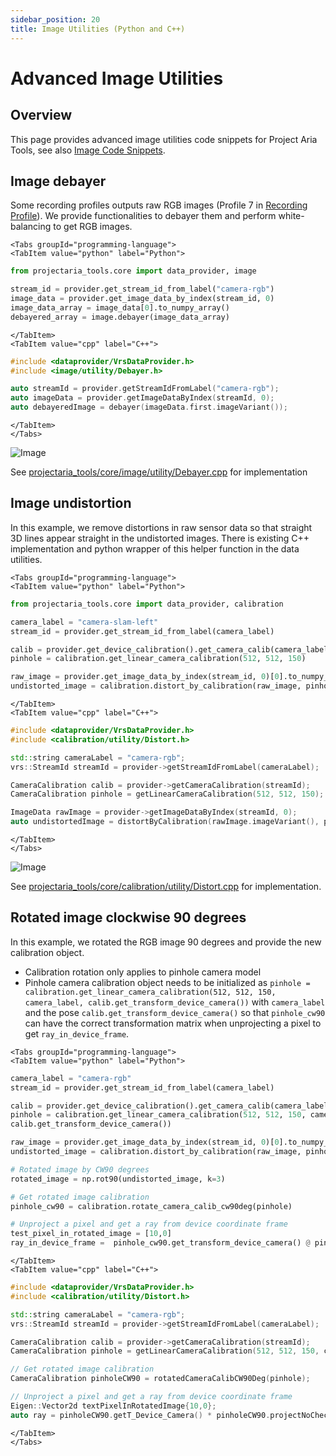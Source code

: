 ```yaml
---
sidebar_position: 20
title: Image Utilities (Python and C++)
---
```


# Advanced Image Utilities

## Overview

This page provides advanced image utilities code snippets for Project Aria Tools, see also [Image Code Snippets](/docs/data_utilities/core_code_snippets/image).

## Image debayer

Some recording profiles outputs raw RGB images (Profile 7 in [Recording Profile](/docs/tech_spec/recording_profiles)). We provide functionalities to debayer them and perform white-balancing to get RGB images.

```mdx-code-block
<Tabs groupId="programming-language">
<TabItem value="python" label="Python">
```
```python
from projectaria_tools.core import data_provider, image

stream_id = provider.get_stream_id_from_label("camera-rgb")
image_data = provider.get_image_data_by_index(stream_id, 0)
image_data_array = image_data[0].to_numpy_array()
debayered_array = image.debayer(image_data_array)
```
```mdx-code-block
</TabItem>
<TabItem value="cpp" label="C++">
```
```cpp
#include <dataprovider/VrsDataProvider.h>
#include <image/utility/Debayer.h>

auto streamId = provider.getStreamIdFromLabel("camera-rgb");
auto imageData = provider.getImageDataByIndex(streamId, 0);
auto debayeredImage = debayer(imageData.first.imageVariant());
```
```mdx-code-block
</TabItem>
</Tabs>
```
![Image](/img//data_utilities/advanced_guide/debayer.png)

See [projectaria_tools/core/image/utility/Debayer.cpp](https://github.com/facebookresearch/projectaria_tools/blob/main/core/image/utility/Debayer.cpp) for implementation


## Image undistortion

In this example, we remove distortions in raw sensor data so that straight 3D lines appear straight in the undistorted images. There is existing C++ implementation and python wrapper of this helper function in the data utilities.

```mdx-code-block
<Tabs groupId="programming-language">
<TabItem value="python" label="Python">
```
```python
from projectaria_tools.core import data_provider, calibration

camera_label = "camera-slam-left"
stream_id = provider.get_stream_id_from_label(camera_label)

calib = provider.get_device_calibration().get_camera_calib(camera_label)
pinhole = calibration.get_linear_camera_calibration(512, 512, 150)

raw_image = provider.get_image_data_by_index(stream_id, 0)[0].to_numpy_array()
undistorted_image = calibration.distort_by_calibration(raw_image, pinhole, calib)
```
```mdx-code-block
</TabItem>
<TabItem value="cpp" label="C++">
```
```cpp
#include <dataprovider/VrsDataProvider.h>
#include <calibration/utility/Distort.h>

std::string cameraLabel = "camera-rgb";
vrs::StreamId streamId = provider->getStreamIdFromLabel(cameraLabel);

CameraCalibration calib = provider->getCameraCalibration(streamId);
CameraCalibration pinhole = getLinearCameraCalibration(512, 512, 150);

ImageData rawImage = provider->getImageDataByIndex(streamId, 0);
auto undistortedImage = distortByCalibration(rawImage.imageVariant(), pinhole, calib);
```
```mdx-code-block
</TabItem>
</Tabs>
```
![Image](/img/data_utilities/advanced_guide/undistortion.png)

See [projectaria_tools/core/calibration/utility/Distort.cpp](https://github.com/facebookresearch/projectaria_tools/blob/main/core/calibration/utility/Distort.cpp) for implementation.

## Rotated image clockwise 90 degrees
In this example, we rotated the RGB image 90 degrees and provide the new calibration object.
* Calibration rotation only applies to pinhole camera model
* Pinhole camera calibration object needs to be initialized as `pinhole = calibration.get_linear_camera_calibration(512, 512, 150, camera_label, calib.get_transform_device_camera())`
with `camera_label` and the pose `calib.get_transform_device_camera()` so that `pinhole_cw90` can have the correct transformation matrix when unprojecting a pixel to get `ray_in_device_frame`.

```mdx-code-block
<Tabs groupId="programming-language">
<TabItem value="python" label="Python">
```
```python
camera_label = "camera-rgb"
stream_id = provider.get_stream_id_from_label(camera_label)

calib = provider.get_device_calibration().get_camera_calib(camera_label)
pinhole = calibration.get_linear_camera_calibration(512, 512, 150, camera_label,
calib.get_transform_device_camera())

raw_image = provider.get_image_data_by_index(stream_id, 0)[0].to_numpy_array()
undistorted_image = calibration.distort_by_calibration(raw_image, pinhole, calib)

# Rotated image by CW90 degrees
rotated_image = np.rot90(undistorted_image, k=3)

# Get rotated image calibration
pinhole_cw90 = calibration.rotate_camera_calib_cw90deg(pinhole)

# Unproject a pixel and get a ray from device coordinate frame
test_pixel_in_rotated_image = [10,0]
ray_in_device_frame =  pinhole_cw90.get_transform_device_camera() @ pinhole_cw90.unproject_no_checks(test_pixel_in_rotated_image)
```
```mdx-code-block
</TabItem>
<TabItem value="cpp" label="C++">
```
```cpp
#include <dataprovider/VrsDataProvider.h>
#include <calibration/utility/Distort.h>

std::string cameraLabel = "camera-rgb";
vrs::StreamId streamId = provider->getStreamIdFromLabel(cameraLabel);

CameraCalibration calib = provider->getCameraCalibration(streamId);
CameraCalibration pinhole = getLinearCameraCalibration(512, 512, 150, cameraLabel, calib.getT_Device_Camera());

// Get rotated image calibration
CameraCalibration pinholeCW90 = rotatedCameraCalibCW90Deg(pinhole);

// Unproject a pixel and get a ray from device coordinate frame
Eigen::Vector2d textPixelInRotatedImage{10,0};
auto ray = pinholeCW90.getT_Device_Camera() * pinholeCW90.projectNoChecks(textPixelInRotatedImage);
```
```mdx-code-block
</TabItem>
</Tabs>
```
